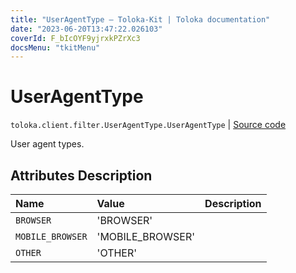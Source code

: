 ```yaml
---
title: "UserAgentType — Toloka-Kit | Toloka documentation"
date: "2023-06-20T13:47:22.026103"
coverId: F_bIcOYF9yjrxkPZrXc3
docsMenu: "tkitMenu"
---
```


# UserAgentType

`toloka.client.filter.UserAgentType.UserAgentType` | [Source code](https://github.com/Toloka/toloka-kit/blob/v1.2.0/src/client/filter.py#L652)

User agent types.

## Attributes Description

| Name | Value | Description |
| :------| :-----------| :----------| 
`BROWSER`|'BROWSER'|
`MOBILE_BROWSER`|'MOBILE_BROWSER'|
`OTHER`|'OTHER'|